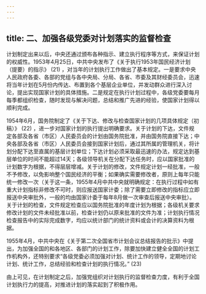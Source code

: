 ```yaml
---
---
---
```

title: 二、加强各级党委对计划落实的监督检查
---




计划制定出来以后，中央还通过颁布各种指示、建立执行程序等方式，来保证计划的权威性。1953年4月25日，中共中央发布了《关于执行1953年国民经济计划（提要）的指示》 (21) ，对当年的计划执行工作做出了基本规定。一是要求中央人民政府各委、各部的党组与各中央局、分局、各省、市委及其财经委员会，迅速将当年计划在5月份内传达、布置到各个基层企业单位，并发动群众进行深入讨论，提出实现国家计划的具体措施。二是规定在执行计划过程中，各级党委要每月每季都组织检查，随时发现与解决问题，总结和推广先进的经验，使国家计划得以顺利完成。

1954年6月，国务院制定了《关于下达、修改与检查国家计划的几项具体规定（初稿）》 (22) ，进一步对国家计划的执行提出明确要求。关于计划的下达，文件规定各部及各省（市区）人民委员会的计划由国务院批准，并由国务院直接下达；中央各部及各省（市区）人民委员会接到国家计划后，通过其所属的管理机关，将计划分配下达至直属的基层计划单位；下达计划必须采取最迅速的办法，规定达到基层单位的时间不能超过14天；各级领导机关在分配下达任务时，应以国家批准的计划数字为根据，不得层层增减。关于计划的修改，文件规定计划一经批准，一般不予修改，以免影响整个国民经济的平衡；如果确实需要修改者，原则上每年只能统一修改一次（关于这一条，1955年4月中共中央就明确规定：在执行过程中如有重大计划指标非修改不可时，则应报送国家计委；除了需要立即修改的指标应立即报送中央审批外，一般的均由国家计委于每年8月做一次审查后报送中央审批）。关于计划的检查，文件规定检查应以国务院批准的年度计划为根据；各级机关要求修改计划的文件未经批准以前，检查计划仍以原来批准的文件为准；计划执行情况检查报告中的实际完成数字，均应以统计部门的统计资料或会计的决算资料为根据。

1955年4月，中共中央在《关于第二次全国省市计划会议总结报告的批示》中提出，为加强全国的和各地区、各部门的计划工作，除要加快建立健全全国的计划工作机构外，还特别要求“各级党委必须加强对计划、统计工作的领导，定期地讨论计划、统计工作，总结经验和检查计划的执行情况。” (23)

由上可见，在计划制定之后，加强党组织对计划执行的监督检查力度，有利于全国计划执行力的提高，对推进计划的落实起到了积极作用。